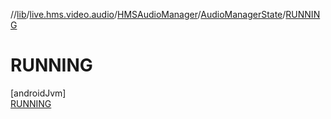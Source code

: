 //[lib](/api-reference/android/v2/home/content)/[live.hms.video.audio](../../../index)/[HMSAudioManager](../../index)/[AudioManagerState](../index)/[RUNNING](index)

# RUNNING

[androidJvm]\
[RUNNING](index)
